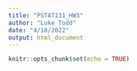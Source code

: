 ```yaml
---
title: "PSTAT131_HW3"
author: "Luke Todd"
date: "4/18/2022"
output: html_document
---
```


```r

knitr::opts_chunk$set(echo = TRUE)

```

